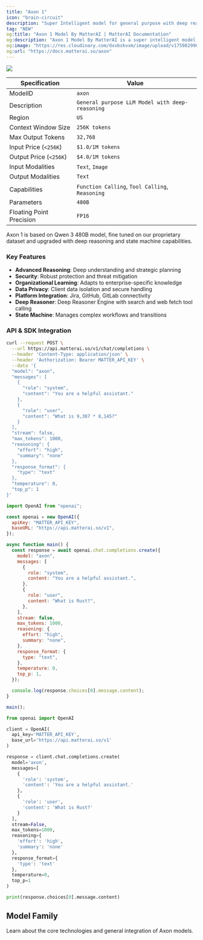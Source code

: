 ```yaml
---
title: "Axon 1"
icon: "brain-circuit"
description: "Super Intelligent model for general purpose with deep reasoning for high-effort day to day tasks"
tag: "NEW"
og:title: "Axon 1 Model By MatterAI | MatterAI Documentation"
og:description: "Axon 1 Model By MatterAI is a super intelligent model for general purpose with deep reasoning for high-effort day to day tasks"
og:image: "https://res.cloudinary.com/dxvbskvxm/image/upload/v1759829902/axon_mphl2c.webp"
og:url: "https://docs.matterai.so/axon"
---
```


<Frame>
  <img
    src="https://res.cloudinary.com/dxvbskvxm/image/upload/v1759829902/axon_mphl2c.webp"
    className="block"
  />
</Frame>

| Specification            | Value                                           |
| ------------------------ | ----------------------------------------------- |
| ModelID                  | `axon`                                          |
| Description              | `General purpose LLM Model with deep-reasoning` |
| Region                   | `US`                                            |
| Context Window Size      | `256K tokens`                                   |
| Max Output Tokens        | `32,768`                                        |
| Input Price (`<256K`)    | `$1.0/1M tokens`                                |
| Output Price (`<256K`)   | `$4.0/1M tokens`                                |
| Input Modalities         | `Text`, `Image`                                 |
| Output Modalities        | `Text`                                          |
| Capabilities             | `Function Calling`, `Tool Calling`, `Reasoning` |
| Parameters               | `480B`                                          |
| Floating Point Precision | `FP16`                                          |

<Note>
  Axon 1 is based on Qwen 3 480B model, fine tuned on our proprietary dataset
  and upgraded with deep reasoning and state machine capabilities.
</Note>

### Key Features

- **Advanced Reasoning**: Deep understanding and strategic planning
- **Security**: Robust protection and threat mitigation
- **Organizational Learning**: Adapts to enterprise-specific knowledge
- **Data Privacy**: Client data isolation and secure handling
- **Platform Integration**: Jira, GitHub, GitLab connectivity
- **Deep Reasoner**: Deep Reasoner Engine with search and web fetch tool calling
- **State Machine**: Manages complex workflows and transitions

### API & SDK Integration

<CodeGroup>

```bash cURL
curl --request POST \
  --url https://api.matterai.so/v1/chat/completions \
  --header 'Content-Type: application/json' \
  --header 'Authorization: Bearer MATTER_API_KEY' \
  --data '{
  "model": "axon",
  "messages": [
    {
      "role": "system",
      "content": "You are a helpful assistant."
    },
    {
      "role": "user",
      "content": "What is 9,387 * 8,145?"
    }
  ],
  "stream": false,
  "max_tokens": 1000,
  "reasoning": {
    "effort": "high",
    "summary": "none"
  },
  "response_format": {
    "type": "text"
  },
  "temperature": 0,
  "top_p": 1
}'
```

```javascript OpenAI NodeJS SDK
import OpenAI from "openai";

const openai = new OpenAI({
  apiKey: "MATTER_API_KEY",
  baseURL: "https://api.matterai.so/v1",
});

async function main() {
  const response = await openai.chat.completions.create({
    model: "axon",
    messages: [
      {
        role: "system",
        content: "You are a helpful assistant.",
      },
      {
        role: "user",
        content: "What is Rust?",
      },
    ],
    stream: false,
    max_tokens: 1000,
    reasoning: {
      effort: "high",
      summary: "none",
    },
    response_format: {
      type: "text",
    },
    temperature: 0,
    top_p: 1,
  });

  console.log(response.choices[0].message.content);
}

main();
```

```python OpenAI Python SDK
from openai import OpenAI

client = OpenAI(
  api_key='MATTER_API_KEY',
  base_url='https://api.matterai.so/v1'
)

response = client.chat.completions.create(
  model='axon',
  messages=[
    {
      'role': 'system',
      'content': 'You are a helpful assistant.'
    },
    {
      'role': 'user',
      'content': 'What is Rust?'
    }
  ],
  stream=False,
  max_tokens=1000,
  reasoning={
    'effort': 'high',
    'summary': 'none'
  },
  response_format={
    'type': 'text'
  },
  temperature=0,
  top_p=1
)

print(response.choices[0].message.content)
```

</CodeGroup>

## Model Family

<CardGroup cols={1}>
  <Card
    href="/axon-models"
    title="Axon Models Overview"
    img="https://res.cloudinary.com/dxvbskvxm/image/upload/v1759829903/axon-models_n4c8t6.webp"
  >
    Learn about the core technologies and general integration of Axon models.
  </Card>
</CardGroup>
